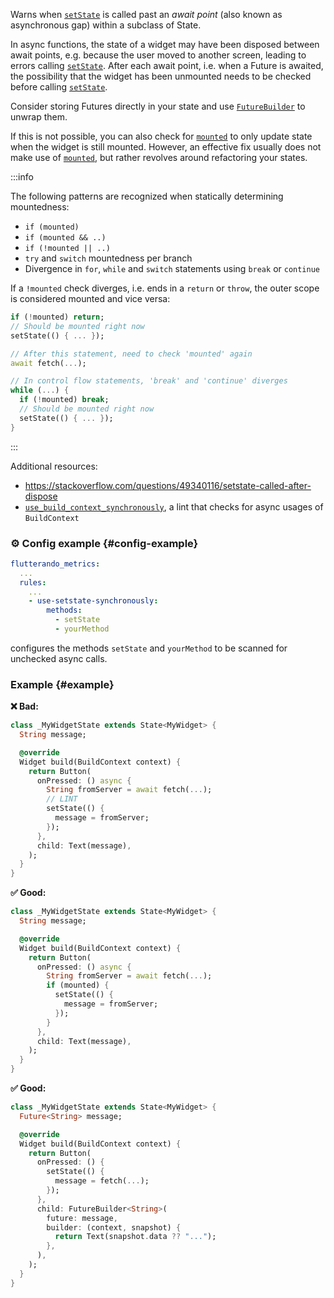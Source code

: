 
<RuleDetails version="5.4.0" severity="warning" hasConfig />

Warns when [`setState`] is called past an *await point* (also known as asynchronous gap) within a subclass of State.

In async functions, the state of a widget may have been disposed between await points, e.g. because the user moved to another screen,
leading to errors calling [`setState`]. After each await point, i.e. when a Future is awaited, the possibility
that the widget has been unmounted needs to be checked before calling [`setState`].

Consider storing Futures directly in your state and use [`FutureBuilder`](https://api.flutter.dev/flutter/widgets/FutureBuilder-class.html)
to unwrap them.

If this is not possible, you can also check for [`mounted`] to only update state when the widget is still mounted. However, an effective fix usually
does not make use of [`mounted`], but rather revolves around refactoring your states.

:::info

The following patterns are recognized when statically determining mountedness:

- `if (mounted)`
- `if (mounted && ..)`
- `if (!mounted || ..)`
- `try` and `switch` mountedness per branch
- Divergence in `for`, `while` and `switch` statements using `break` or `continue`

If a `!mounted` check diverges, i.e. ends in a `return` or `throw`, the outer scope is considered mounted and vice versa:

```dart
if (!mounted) return;
// Should be mounted right now
setState(() { ... });

// After this statement, need to check 'mounted' again
await fetch(...);

// In control flow statements, 'break' and 'continue' diverges
while (...) {
  if (!mounted) break;
  // Should be mounted right now
  setState(() { ... });
}
```

:::

Additional resources:

- <https://stackoverflow.com/questions/49340116/setstate-called-after-dispose>
- [`use_build_context_synchronously`](https://dart-lang.github.io/linter/lints/use_build_context_synchronously.html),
  a lint that checks for async usages of `BuildContext`

### ⚙️ Config example {#config-example}

```yaml
flutterando_metrics:
  ...
  rules:
    ...
    - use-setstate-synchronously:
        methods:
          - setState
          - yourMethod
```

configures the methods `setState` and `yourMethod` to be scanned for unchecked async calls.

### Example {#example}

**❌ Bad:**

```dart
class _MyWidgetState extends State<MyWidget> {
  String message;

  @override
  Widget build(BuildContext context) {
    return Button(
      onPressed: () async {
        String fromServer = await fetch(...);
        // LINT
        setState(() {
          message = fromServer;
        });
      },
      child: Text(message),
    );
  }
}
```

**✅ Good:**

```dart
class _MyWidgetState extends State<MyWidget> {
  String message;

  @override
  Widget build(BuildContext context) {
    return Button(
      onPressed: () async {
        String fromServer = await fetch(...);
        if (mounted) {
          setState(() {
            message = fromServer;
          });
        }
      },
      child: Text(message),
    );
  }
}
```

**✅ Good:**

```dart
class _MyWidgetState extends State<MyWidget> {
  Future<String> message;

  @override
  Widget build(BuildContext context) {
    return Button(
      onPressed: () {
        setState(() {
          message = fetch(...);
        });
      },
      child: FutureBuilder<String>(
        future: message,
        builder: (context, snapshot) {
          return Text(snapshot.data ?? "...");
        },
      ),
    );
  }
}
```

[`setState`]: https://api.flutter.dev/flutter/widgets/State/setState.html
[`mounted`]: https://api.flutter.dev/flutter/widgets/State/mounted.html

